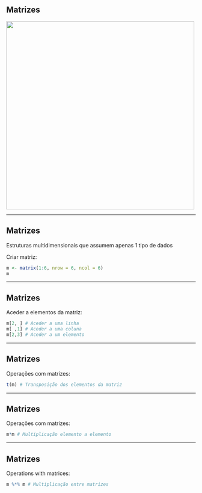 ## Matrizes

<img src="Images/Matrices.png" style="width: 500px;"/>

---

## Matrizes

Estruturas multidimensionais que assumem apenas 1 tipo de dados

Criar matriz:
```r
m <- matrix(1:6, nrow = 6, ncol = 6)
m
```

---

## Matrizes

Aceder a elementos da matriz:
```r
m[2, ] # Aceder a uma linha
m[ ,1] # Aceder a uma coluna
m[2,3] # Aceder a um elemento
```

---

## Matrizes

Operações com matrizes:
```r
t(m) # Transposição dos elementos da matriz
```

---

## Matrizes

Operações com matrizes:
```r
m*m # Multiplicação elemento a elemento
```

---

## Matrizes

Operations with matrices:
```r
m %*% m # Multiplicação entre matrizes
```
